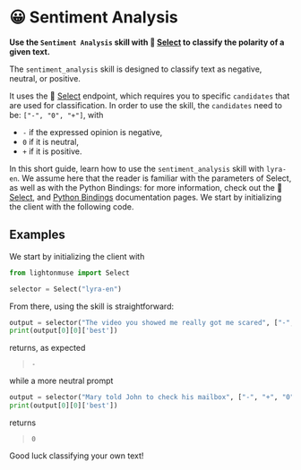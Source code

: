 # 😀 Sentiment Analysis

**Use the `Sentiment Analysis` skill with 🔘 [Select](/api/endpoints/select) to classify the polarity of a given text.**

The `sentiment_analysis` skill is designed to classify text as negative, neutral, or positive.

It uses the 🔘 [Select](/api/endpoints/select) endpoint, which requires you to specific `candidates` that are used for classification. In order to use the skill, the `candidates` need to be: `["-", "0", "+"]`,
with

-   `-` if the expressed opinion is negative,
-   `0` if it is neutral,
-   `+` if it is positive.

In this short guide, learn how to use the `sentiment_analysis` skill with `lyra-en`. We assume here that the reader is familiar with the parameters of Select, as well as with the Python Bindings: for more information, check out the 🔘 [Select](/api/endpoints/select), and [Python Bindings](/api/integrations/python) documentation pages. We start by initializing the client with the following code.

## Examples

We start by initializing the client with

```python
from lightonmuse import Select

selector = Select("lyra-en")
```

From there, using the skill is straightforward:

```python
output = selector("The video you showed me really got me scared", ["-", "+", "0"], skill="sentiment_analysis",)
print(output[0][0]['best'])
```

returns, as expected

> `-`

while a more neutral prompt

```python
output = selector("Mary told John to check his mailbox", ["-", "+", "0"], skill="sentiment_analysis",)
print(output[0][0]['best'])
```

returns

> `0`

Good luck classifying your own text!
